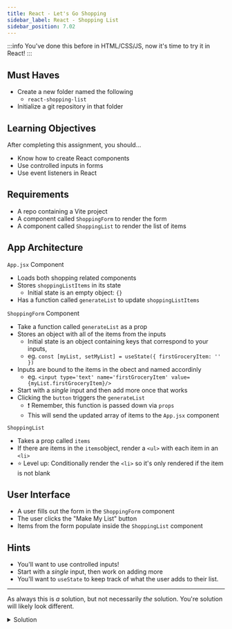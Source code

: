 ```yaml
---
title: React - Let's Go Shopping
sidebar_label: React - Shopping List
sidebar_position: 7.02
---
```


:::info
You've done this before in HTML/CSS/JS, now it's time to try it in React!
:::

## Must Haves

- Create a new folder named the following
  - `react-shopping-list`
- Initialize a git repository in that folder

## Learning Objectives

After completing this assignment, you should…

- Know how to create React components
- Use controlled inputs in forms
- Use event listeners in React

## Requirements

- A repo containing a Vite project
- A component called `ShoppingForm` to render the form
- A component called `ShoppingList` to render the list of items

## App Architecture

`App.jsx` Component

- Loads both shopping related components
- Stores `shoppingListItems` in its state
  - Initial state is an empty object: `{}`
- Has a function called `generateList` to update `shoppingListItems`

 `ShoppingForm` Component

- Take a function called `generateList` as a prop
- Stores an object with all of the items from the inputs
  - Initial state is an object containing keys that correspond to your inputs,
  - eg. `const [myList, setMyList] = useState({ firstGroceryItem: '' })`
- Inputs are bound to the items in the obect and named accordinly
  - eg. `<input type='text' name='firstGroceryItem' value={myList.firstGroceryItem}/>`
- Start with a _single_ input and then add more once that works
- Clicking the `button` triggers the `generateList`
  - :exclamation: Remember, this function is passed down via `props`
  - This will send the updated array of items to the `App.jsx` component

`ShoppingList`

- Takes a prop called `items`
- If there are items in the `items`object, render a `<ul>` with each item in an `<li>`
- :star: Level up: Conditionally render the `<li>` so it's only rendered if the item is not blank

## User Interface

- A user fills out the form in the `ShoppingForm` component
- The user clicks the "Make My List" button
- Items from the form populate inside the `ShoppingList` component

## Hints

- You'll want to use controlled inputs!
- Start with a _single_ input, then work on adding more
- You'll want to `useState` to keep track of what the user adds to their list.

---

As always this is _a_ solution, but not necessarily _the_ solution.
You're solution will likely look different.

<details>
<summary>Solution</summary>
```jsx

// App.jsx
import { useState } from 'react';
import ShoppingForm from './components/ShoppingForm';
import ShoppingList from './components/ShoppingList';

function App() {
    const [shoppingListItems, setShoppingListItems] = useState({})

    // Yep, we can pass functions as props!
    const generateList = (listItems) => {
        setShoppingListItems(listItems)
     };

    return (
        <>
            <h1>Time to go Shopping</h1>
            <ShoppingForm generateList={generateList} />
            <ShoppingList items={shoppingListItems}/>
        </>
    );
}

export default App;

// ShoppingForm.jsx
import { useState } from 'react';

const ShoppingForm = ({ generateList }) => {
    // Start with a state object that holds our blank items
    const [groceryItems, setGroceryItems] = useState({
        item1: '',
        item2: '',
        item3: '',
    });

    const handleSubmit = (e) => {
        // We shouldn't need to prevent default...
        // ...but we're going to, just in case
        e.preventDefault();
        generateList(groceryItems);
    };

    // This will control our inputs and save values into state
    const handleChange = (e) => {
        // Destructure the values we want from the input
        const { name, value } = e.target;
        // Update the state object with the changes using: [name]:value
        // This syntax will dynamically update the key that matches the 'name' with new 'value'
        setGroceryItems((currentItems) => ({
            ...currentItems,
            [name]: value,
        }));
    };

    return (
        <form onSubmit={handleSubmit}>
            <label>
                Item 1
                <input
                    type='text'
                    name='item1'
                    onChange={handleChange}
                    value={groceryItems.item1}
                />
            </label>
            <label>
                Item 2
                <input
                    type='text'
                    name='item2'
                    onChange={handleChange}
                    value={groceryItems.item2}
                />
            </label>
            <label>
                Item 3
                <input
                    type='text'
                    name='item3'
                    onChange={handleChange}
                    value={groceryItems.item3}
                />
            </label>
            <button type='submit'>Generate List</button>
        </form>
    );
};

export default ShoppingForm;

// ShoppingList.jsx
const ShoppingList = ({ items }) => {
    const { item1, item2, item3 } = items;
    return (
        <>
            <h2>Shopping list</h2>

            <ul>
                {!!item1 && <li>{item1}</li>}
                {!!item2 && <li>{item2}</li>}
                {!!item3 && <li>{item3}</li>}
            </ul>
        </>
    );
};

export default ShoppingList;
```
</details>